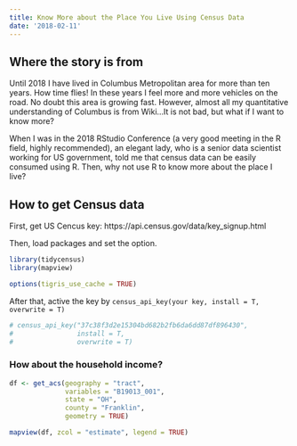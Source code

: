 ```yaml
---
title: Know More about the Place You Live Using Census Data
date: '2018-02-11'
---
```

## Where the story is from 

Until 2018 I have lived in Columbus Metropolitan area for more than ten years. How time flies! In these years I feel more and more vehicles on the road. No doubt this area is growing fast. However, almost all my quantitative understanding of Columbus is from Wiki...It is not bad, but what if I want to know more? 

When I was in the 2018 RStudio Conference (a very good meeting in the R field, highly recommended), an elegant lady, who is a senior data scientist working for US government, told me that census data can be easily consumed using R. Then, why not use R to know more about the place I live?

## How to get Census data

First, get US Cencus key: https://api.census.gov/data/key_signup.html

Then, load packages and set the option.
```r
library(tidycensus)
library(mapview)

options(tigris_use_cache = TRUE)

```

After that, active the key by
``` census_api_key(your key, install = T, overwrite = T)```

```r
# census_api_key("37c38f3d2e15304bd682b2fb6da6dd87df896430",
#                install = T,
#                overwrite = T)

```


### How about the household income?
```r
df <- get_acs(geography = "tract",
              variables = "B19013_001",
              state = "OH",
              county = "Franklin",
              geometry = TRUE)
```

```r
mapview(df, zcol = "estimate", legend = TRUE)
```
